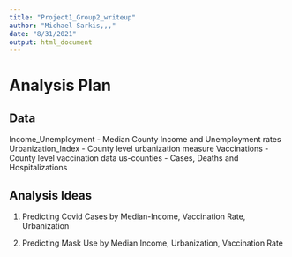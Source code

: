 ```yaml
---
title: "Project1_Group2_writeup"
author: "Michael Sarkis,,,"
date: "8/31/2021"
output: html_document
---
```


# Analysis Plan

## Data

Income_Unemployment - Median County Income and Unemployment rates
Urbanization_Index - County level urbanization measure
Vaccinations - County level vaccination data
us-counties - Cases, Deaths and Hospitalizations

## Analysis Ideas


1. Predicting Covid Cases by Median-Income, Vaccination Rate, Urbanization

2. Predicting Mask Use by Median Income, Urbanization, Vaccination Rate


```r


```